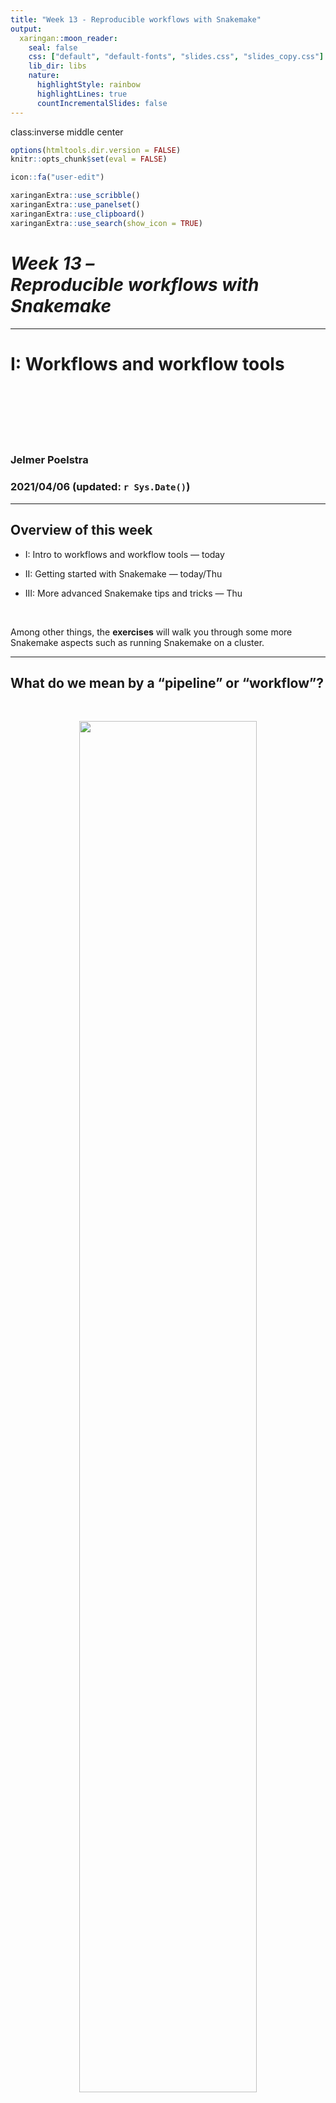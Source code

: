 ```yaml
---
title: "Week 13 - Reproducible workflows with Snakemake"
output:
  xaringan::moon_reader:
    seal: false
    css: ["default", "default-fonts", "slides.css", "slides_copy.css"]
    lib_dir: libs
    nature:
      highlightStyle: rainbow
      highlightLines: true
      countIncrementalSlides: false
---
```

class:inverse middle center

```r
options(htmltools.dir.version = FALSE)
knitr::opts_chunk$set(eval = FALSE)

icon::fa("user-edit")
```

```r
xaringanExtra::use_scribble()
xaringanExtra::use_panelset()
xaringanExtra::use_clipboard()
xaringanExtra::use_search(show_icon = TRUE)
```

# *Week 13 &ndash; <br> Reproducible workflows with Snakemake*

----

# I: Workflows and workflow tools

<br> <br> <br> <br> <br>

### Jelmer Poelstra
### 2021/04/06 (updated: `r Sys.Date()`)

---

## Overview of this week

- I: Intro to workflows and workflow tools &mdash; today
  
- II: Getting started with Snakemake &mdash; today/Thu

- III: More advanced Snakemake tips and tricks &mdash; Thu

<br>

Among other things, the **exercises** will walk you through some more Snakemake
aspects such as running Snakemake on a cluster.

---

## What do we mean by a "pipeline" or "workflow"?

<br>

<p align="center">
<img src=img/schem-workflow.svg width=75%>
</p>

---

## An example partial workflow script

```sh
samples=(smpA smpC smpG)

# Trim:
for sample in ${samples[@]}; do
    scripts/trim.sh data/"$sample".fq > res/"$sample"_trim.fq
done

# Map:
for sample in ${samples[@]}; do
    scripts/map.sh res/"$sample"_trim.fq > res/"$sample".bam
done

# Count:
scripts/count.sh ${samples[@]} > res/count_table.txt
```

---

## An example partial workflow script

With a single `for` loop:

```sh
samples=(smpA smpC smpG)

# Trim and map:
for sample in ${samples[@]}; do
    scripts/trim.sh data/"$sample".fq > res/"$sample"_trim.fq
    scripts/map.sh res/"$sample"_trim.fq > res/"$sample".bam
done

# Count:
scripts/count.sh ${samples[@]} > res/count_table.txt
```

---

## Why create a pipeline / workflow?

What are the advantages of creating such a pipeline or workflow,
rather than running scripts one-by-one as needed?

<br>

- **Rerunning** everything is much easier &ndash; you may want to do so after
  adding samples, changing a script, changing settings, and so on.

- **Re-applying** the same set of analyses in a different project is much easier. 

<br>

--

- The workflow is a form of **documentation** of the steps taken.

- It makes sure you are **including all necessary steps** and
  are not overlooking a script or a manual step.

- **Reproducibility** in is generally improved,
  e.g. it will be easier for others to repeat you analysis.

---

## Challenges with workflows: <br> You need to rerun parts of it

**Rerunning *part* of the workflow may be necessary**, e.g. after:
  
- Some scripts fail.

- Some scripts fail for some samples only.

- Adding a sample.

- You want to change a script or settings somewhere halfway the workflow.

---

## Challenges with workflows: <br> You need to rerun parts of it

**Ad-hoc strategies to solve some of these:**
  
- Comment out part of the workflow &ndash; to skip a step:

  ```sh
  for sample in ${samples[@]}; do
        #scripts/trim.sh data/"$sample".fq > res/"$sample"_trim.fq
        scripts/map.sh res/"$sample"_trim.fq > res/"$sample".bam
  done
  scripts/count.sh ${samples[@]} > res/count_table.txt
  ```

--

- Make temporary changes &ndash; to run a single new sample:

  ```sh
  samples=(smpA smpC smpG smpT)
  
  #for sample in ${samples[@]}; do
        sample=smpD  # TEMPORARY LINE
        scripts/trim.sh data/"$sample".fq > res/"$sample"_trim.fq
        scripts/map.sh res/"$sample"_trim.fq > res/"$sample".bam
  #done
  scripts/count.sh ${samples[@]} > res/count_table.txt
  ```

---

## Challenges with workflows: <br> You need to rerun parts of it

**Labor-intensive strategy to solve some of these:**  
Command-line options and `if`-statements to enable flexible running of
part of the workflow (and perhaps to change settings):

```sh
trim=$1   # true or false
map=$2    # true or false
count=$3  # true or false

for sample in ${samples[@]}; do
    if [ "$trim" = true ]; then
        scripts/trim.sh data/"$sample".fq > res/"$sample"_trim.fq
    fi
    
    if [ "$map" = true ]; then
        scripts/map.sh res/"$sample"_trim.fq > res/"$sample".bam
    fi
done

if [ "$count" = true ]; then
    scripts/count.sh ${samples[@]} > res/count_table.txt
fi
```

---

## Challenges with workflows: <br> managing cluster jobs

Say we want to speed things up and submit SLURM jobs for each script:

```sh
for sample in ${samples[@]}; do
    sbatch scripts/trim.sh data/"$sample".fq > res/"$sample"_trim.fq
    sbatch scripts/map.sh res/"$sample"_trim.fq > res/"$sample".bam
done

sbatch scripts/count.sh ${samples[@]} > res/count_table.txt
```

.content-box-q[
What is the problem here?
]

--

.content-box-answer[
Steps that need output files from prior steps won't wait for those prior steps!
]

For any workflow that has some steps operating on each sample separately:
**How do you let the steps properly wait for each other?**


---

## Challenges with workflows: <br> managing cluster jobs

**Ad-hoc strategies:**

- Go back to the original script and **run the whole workflow as a single job,**
  in which per-sample steps are simply run 1-by-1 in a loop.  
  This will be too time-consuming in many cases...

- Rather than running the workflow script as an actual script,  
  just **use it as scaffolding** and submit jobs one-by-one / group-by-group. 
  
--

**Labor-intensive strategy:**

- Use SLURM job dependencies &ndash;
  but hard to manage for more complex workflows.
  
  ```sh
  for sample in ${samples[@]}; do
      line=$(sbatch scripts/trim.sh)
      trim_id=$(echo $line | sed 's/Submitted batch job //')
      sbatch --dependency=afterok:$trim_id scripts/map.sh
  done
  
  sbatch --dependency=singleton scripts/count.sh
  ```

---

## Challenges with workflows: <br> monitor and manage script failure

**How do you monitor job failure and automatically stop the workflow upon job
failure?**

<br>

**Ad-hoc strategies (same as earlier):**

- Go back to the original script and **run the whole workflow as a single job**:
  proper Bash settings will at least make the workflow stop upon failure.

- Rather than running the workflow script as an actual script,  
  just **use it as scaffolding** and submit jobs one-by-one / group-by-group.
  
<br>

--

**Labor-intensive strategy:**

- Lots of testing for proper input for and exit status of each script, etc.

---

## The need for specialized workflow tools

<p align="center">
<img src=img/nature-feature.png width=100%>
</p>

----

--

> Typically, researchers codify workflows using general scripting languages such as Python or Bash. But these often lack the necessary flexibility.

>Workflows can involve hundreds to thousands of data files; a pipeline must be able to monitor their progress and exit gracefully if any step fails. And pipelines must be smart enough to work out which tasks need to be re-executed and which do not.

---

## The need for specialized workflow tools?

<p align="center">
<img src=img/nature-feature.png width=100%>
</p>

<br>

> Bioinformatician Davis McCarthy at St Vincent’s Institute of Medical Research in Fitzroy, Australia, says Python and R were more than enough for the relatively simple workflows he used as a PhD student.

---

## Workflow management systems

Workflow tools, often called "workflow management systems",  
provide ways to **formally describe and execute workflows.**

<br>

Some of the most commonly used command-line based options for working with
biological sequence data are:

- Snakemake
- Nextflow
- Common Workflow Language (CWL) 
- Workflow Description Language (WDL)

<br>

--

While there is a bit of a learning curve for all of these,  
they solve the challenges discussed above, and offer several other benefits.

For many workflows, they will eventually be huge time-savers,
both in terms of time spent composing the workflow and in running time of the
workflow.

---

## Advantages of formal workflow management &ndash; <br> all the buzzwords...

- **Reproducibility and transparency**
  - Document dependencies among data and among code.
  - Easy visualization of a workflow graph.
  - Integration with software management.

- **Automation**

  - Detect & rerun upon changes in input files and failed steps.
  - Rerun for other datasets.
  - Automate SLURM job submissions.

- **Portability**
  
  - Workflow can be easily rerun on a laptop, an HPC system,
    in the cloud, with or without containers.
    
---

## Advantages of formal workflow management (cont.)

- **Scalability**

  - Efficient execution &ndash; all dependencies are known so cluster submission
    can be optimized.
  

<br>

- **Flexibility** due to a separation of:
  
  - Generic nuts-and-bolts of the workflow.
  - Run-specific configuration &ndash; samples, directories, options.
  - Things specific to the runtime environment (laptop vs cluster vs cloud).

<br>

--

- **Convenience**
  
  - Reduces boilerplate code: no need to loop over samples yourself, etc.
  - Some of the points mentioned above such as automated job submission and
    integrated software management.
  
---
class: center middle inverse

# Questions?

-----

<br> <br> <br> <br>

---

<figure>
<p align="center">
<img src=img/giaa140fig1.jpeg width="90%">
<figcaption>From <a href="https://academic.oup.com/gigascience/article/10/1/giaa140/6092773/">Reiter et al. 2021: Streamlining data-intensive biology with workflow systems</a></figcaption>
</p>
</figure>

---

## Advantages of formal workflow management

> The essence of what we're trying to do:
>
> - Automate a workflow
> - Document the workflow
> - Document the dependencies among data files, code
> - Re-run only the necessary code, based on what has changed
>
> &mdash; [Karl Broman](http://kbroman.org/Tools4RR/assets/lectures/01_intro.pdf)
